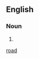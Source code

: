 {{also|back road}}
==English==
[[Category:English words prefixed with back-|road]]

===Noun===
{{en-noun}}

# {{alternative spelling of|back road|lang=en}}